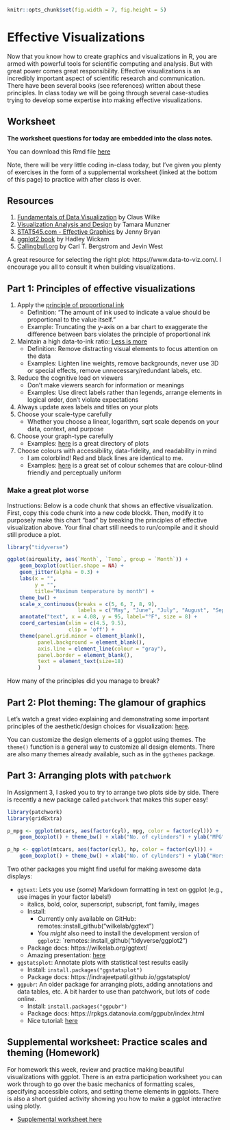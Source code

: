 ```r
knitr::opts_chunk$set(fig.width = 7, fig.height = 5)
```

# Effective Visualizations

Now that you know how to create graphics and visualizations in R, you are armed 
with powerful tools for scientific computing and analysis. But with great power 
comes great responsibility. Effective visualizations is an incredibly important 
aspect of scientific research and communication. There have been several books 
(see references) written about these principles. In class today we will be going 
through several case-studies trying to develop some expertise into making 
effective visualizations. 

## Worksheet

**The worksheet questions for today are embedded into the class notes.**

You can download this Rmd file [here](https://github.com/STAT545-UBC/Classroom/raw/master/cm013.Rmd)

Note, there will be very little coding in-class today, but I've given you plenty of exercises in the form of a supplemental worksheet (linked at the bottom of this page) to practice with after class is over.

## Resources

1. [Fundamentals of Data Visualization](https://serialmentor.com/dataviz/introduction.html) by Claus Wilke
1. [Visualization Analysis and Design](https://www-taylorfrancis-com.ezproxy.library.ubc.ca/books/9780429088902) by Tamara Munzner
1. [STAT545.com - Effective Graphics](https://stat545.com/effective-graphs.html) by Jenny Bryan
1. [ggplot2 book](https://ggplot2-book.org) by Hadley Wickam
1. [Callingbull.org](https://callingbull.org/tools.html) by Carl T. Bergstrom and Jevin West

A great resource for selecting the right plot: https://www.data-to-viz.com/.
I encourage you all to consult it when building visualizations.

## Part 1: Principles of effective visualizations

1. Apply the [principle of proportional ink](https://callingbullshit.org/tools/tools_proportional_ink.html)
    - Definition: "The amount of ink used to indicate a value should be 
      proportional to the value itself."
    - Example: Truncating the y-axis on a bar chart to exaggerate the difference 
      between bars violates the principle of proportional ink
1. Maintain a high data-to-ink ratio: [Less is more](https://speakerdeck.com/cherdarchuk/remove-to-improve-the-data-ink-ratio)
    - Definition: Remove distracting visual elements to focus attention on the data
    - Examples: Lighten line weights, remove backgrounds, never use 3D or 
      special effects, remove unnecessary/redundant labels, etc.
1. Reduce the cognitive load on viewers
    - Don't make viewers search for information or meanings
    - Examples: Use direct labels rather than legends, arrange elements in logical 
      order, don't violate expectations
1. Always update axes labels and titles on your plots
1. Choose your scale-type carefully
    - Whether you choose a linear, logarithm, sqrt scale depends on your data, 
      context, and purpose
1. Choose your graph-type carefully
    - Examples: [here](https://serialmentor.com/dataviz/directory-of-visualizations.html) is a great directory of plots
1. Choose colours with accessibility, data-fidelity, and readability in mind
    - I am colorblind! Red and black lines are identical to me.
    - Examples: [here](http://www.cookbook-r.com/Graphs/Colors_(ggplot2)/#a-colorblind-friendly-palette) 
      is a great set of colour schemes that are colour-blind friendly and perceptually uniform

### Make a great plot worse

Instructions: Below is a code chunk that shows an effective visualization. 
First, copy this code chunk into a new code blockk. Then, modify it to purposely 
make this chart "bad" by breaking the principles of effective visualization above. 
Your final chart still needs to run/compile and it should still produce a plot. 

```r
library("tidyverse")

ggplot(airquality, aes(`Month`, `Temp`, group = `Month`)) +
    geom_boxplot(outlier.shape = NA) +
    geom_jitter(alpha = 0.3) +
    labs(x = "",
         y = "",
         title="Maximum temperature by month") +
    theme_bw() + 
    scale_x_continuous(breaks = c(5, 6, 7, 8, 9), 
                       labels = c("May", "June", "July", "August", "September")) +
    annotate("text", x = 4.08, y = 95, label="°F", size = 8) +
    coord_cartesian(xlim = c(4.5, 9.5),
                    clip = 'off') +
    theme(panel.grid.minor = element_blank(),
          panel.background = element_blank(), 
          axis.line = element_line(colour = "gray"),
          panel.border = element_blank(),
          text = element_text(size=18)
          )
```

How many of the principles did you manage to break?

## Part 2: Plot theming: The glamour of graphics

Let's watch a great video explaining and demonstrating some important principles
of the aesthetic/design choices for visualization:
[here](https://resources.rstudio.com/rstudio-conf-2020/the-glamour-of-graphics-william-chase).

You can customize the design elements of a ggplot using themes. The `theme()`
function is a general way to customize all design elements. There are also
many themes already available, such as in the `ggthemes` package.

## Part 3: Arranging plots with `patchwork`

In Assignment 3, I asked you to try to arrange two plots side by side. There is 
recently a new package called `patchwork` that makes this super easy!

```r
library(patchwork)
library(gridExtra)

p_mpg <- ggplot(mtcars, aes(factor(cyl), mpg, color = factor(cyl))) + 
    geom_boxplot() + theme_bw() + xlab("No. of cylinders") + ylab("MPG")

p_hp <- ggplot(mtcars, aes(factor(cyl), hp, color = factor(cyl))) + 
    geom_boxplot() + theme_bw() + xlab("No. of cylinders") + ylab("Horsepower")


```

Two other packages you might find useful for making awesome data displays:

  - `ggtext`: Lets you use (_some_) Markdown formatting in text on ggplot 
    (e.g., use images in your factor labels!)
     - italics, bold, color, superscript, subscript, font family, images
     - Install: 
         - Currently only available on GitHub: remotes::install_github("wilkelab/ggtext")
         - You _might_ also need to install the development version of `ggplot2`:
           `remotes::install_github("tidyverse/ggplot2")
     - Package docs: https://wilkelab.org/ggtext/
     - Amazing presentation:
       [here](https://resources.rstudio.com/rstudio-conf-2020/spruce-up-your-ggplot2-visualizations-with-formatted-text-claus-wilke)
       
  - `ggstatsplot`: Annotate plots with statistical test results easily
    - Install: `install.packages("ggstatsplot")`
    - Package docs: https://indrajeetpatil.github.io/ggstatsplot/
       
  - `ggpubr`: An older package for arranging plots, adding annotations and 
    data tables, etc. A bit harder to use than patchwork, but lots of code online.
    - Install: `install.packages("ggpubr")`
    - Package docs: https://rpkgs.datanovia.com/ggpubr/index.html
    - Nice tutorial: 
      [here](http://www.sthda.com/english/articles/24-ggpubr-publication-ready-plots/81-ggplot2-easy-way-to-mix-multiple-graphs-on-the-same-page/)

## Supplemental worksheet: Practice scales and theming (Homework)

For homework this week, review and practice making beautiful visualizations with
ggplot. There is an extra participation worksheet you can work through to go
over the basic mechanics of formatting scales, specifying accessible colors, and 
setting theme elements in ggplots. There is also a short guided activity showing 
you how to make a ggplot interactive using plotly.

- [Supplemental worksheet here](https://raw.githubusercontent.com/USF-Psych-DataSci/Classroom/master/tutorials/s10_plot-theme-exercize.Rmd)